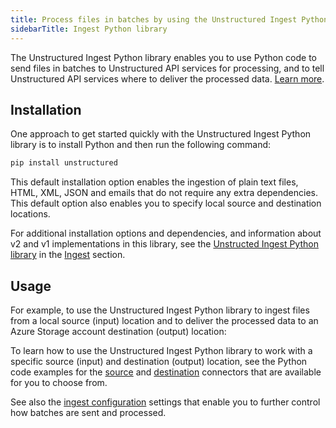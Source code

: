```yaml
---
title: Process files in batches by using the Unstructured Ingest Python library
sidebarTitle: Ingest Python library
---
```


The Unstructured Ingest Python library enables you to use Python code to send files in batches to Unstructured API services for processing, and to tell Unstructured API services where to deliver the processed data. [Learn more](/overview#unstructured-ingest-python).

## Installation

One approach to get started quickly with the Unstructured Ingest Python library is to install Python and then run the following command:

```bash
pip install unstructured
```

This default installation option enables the ingestion of plain text files, HTML, XML, JSON and emails that do not require any extra dependencies. This default option also enables you to specify local source and destination locations.

For additional installation options and dependencies, and information about v2 and v1 implementations in this library, see the [Unstructed Ingest Python library](/ingestion/overview#unstructured-ingest-python-library) in the [Ingest](/ingestion/overview) section.

## Usage

For example, to use the Unstructured Ingest Python library to ingest files from a local source (input) location and to deliver the processed data to an Azure Storage account destination (output) location:


<CodeGroup>

  <AzureAPIPyV2 />

  <AzureAPIPyV1 />

</CodeGroup>

To learn how to use the Unstructured Ingest Python library to work with a specific source (input) and destination (output) location, see the Python code examples for the [source](/api-reference/ingest/source-connectors/overview) and [destination](/api-reference/ingest/destination-connector/overview) connectors that are available for you to choose from.

See also the [ingest configuration](/api-reference/ingest/ingest-configuration/overview) settings that enable you to further control how batches are sent and processed.